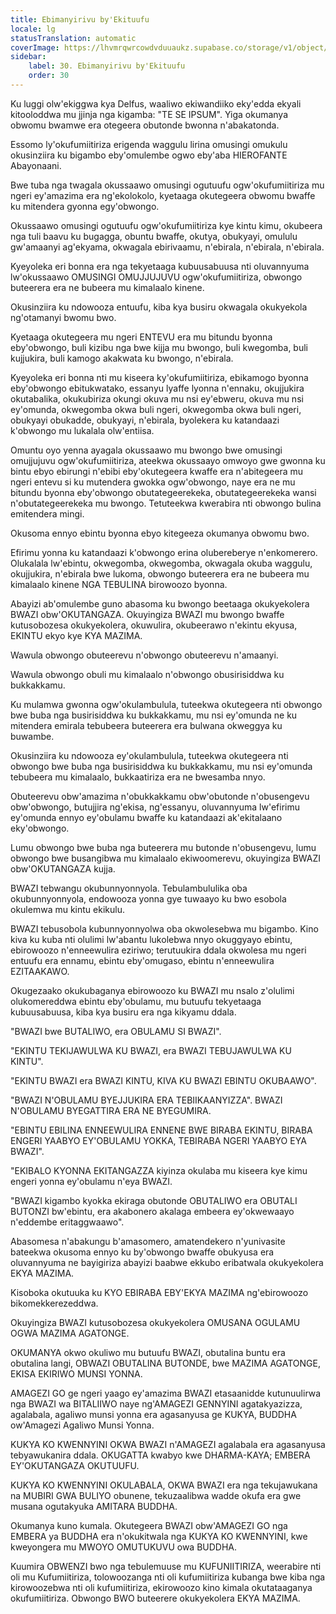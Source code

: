 ```yaml
---
title: Ebimanyirivu by'Ekituufu
locale: lg
statusTranslation: automatic
coverImage: https://lhvmrqwrcowdvduuaukz.supabase.co/storage/v1/object/public/strapi-uploads/small_cover-educacion-fundamental.webp-2d51a7828a2b1309555be27f7e2a61a0.webp
sidebar:
    label: 30. Ebimanyirivu by'Ekituufu
    order: 30
---
```

Ku luggi olw'ekiggwa kya Delfus, waaliwo ekiwandiiko eky'edda ekyali kitooloddwa mu jjinja nga kigamba: "TE SE IPSUM". Yiga okumanya obwomu bwamwe era otegeera obutonde bwonna n'abakatonda.

Essomo ly'okufumiitiriza erigenda waggulu lirina omusingi omukulu okusinziira ku bigambo eby'omulembe ogwo eby'aba HIEROFANTE Abayonaani.

Bwe tuba nga twagala okussaawo omusingi ogutuufu ogw'okufumiitiriza mu ngeri ey'amazima era ng'ekolokolo, kyetaaga okutegeera obwomu bwaffe ku mitendera gyonna egy'obwongo.

Okussaawo omusingi ogutuufu ogw'okufumiitiriza kye kintu kimu, okubeera nga tuli baavu ku bugagga, obuntu bwaffe, okutya, obukyayi, omululu gw'amaanyi ag'ekyama, okwagala ebirivaamu, n'ebirala, n'ebirala, n'ebirala.

Kyeyoleka eri bonna era nga tekyetaaga kubuusabuusa nti oluvannyuma lw'okussaawo OMUSINGI OMUJJUJUVU ogw'okufumiitiriza, obwongo buteerera era ne bubeera mu kimalaalo kinene.

Okusinziira ku ndowooza entuufu, kiba kya busiru okwagala okukyekola ng'otamanyi bwomu bwo.

Kyetaaga okutegeera mu ngeri ENTEVU era mu bitundu byonna eby'obwongo, buli kizibu nga bwe kijja mu bwongo, buli kwegomba, buli kujjukira, buli kamogo akakwata ku bwongo, n'ebirala.

Kyeyoleka eri bonna nti mu kiseera ky'okufumiitiriza, ebikamogo byonna eby'obwongo ebitukwatako, essanyu lyaffe lyonna n'ennaku, okujjukira okutabalika, okukubiriza okungi okuva mu nsi ey'ebweru, okuva mu nsi ey'omunda, okwegomba okwa buli ngeri, okwegomba okwa buli ngeri, obukyayi obukadde, obukyayi, n'ebirala, byolekera ku katandaazi k'obwongo mu lukalala olw'entiisa.

Omuntu oyo yenna ayagala okussaawo mu bwongo bwe omusingi omujjujuvu ogw'okufumiitiriza, ateekwa okussaayo omwoyo gwe gwonna ku bintu ebyo ebirungi n'ebibi eby'okutegeera kwaffe era n'abitegeera mu ngeri entevu si ku mutendera gwokka ogw'obwongo, naye era ne mu bitundu byonna eby'obwongo obutategeerekeka, obutategeerekeka wansi n'obutategeerekeka mu bwongo. Tetuteekwa kwerabira nti obwongo bulina emitendera mingi.

Okusoma ennyo ebintu byonna ebyo kitegeeza okumanya obwomu bwo.

Efirimu yonna ku katandaazi k'obwongo erina olubereberye n'enkomerero. Olukalala lw'ebintu, okwegomba, okwegomba, okwagala okuba waggulu, okujjukira, n'ebirala bwe lukoma, obwongo buteerera era ne bubeera mu kimalaalo kinene NGA TEBULINA birowoozo byonna.

Abayizi ab'omulembe guno abasoma ku bwongo beetaaga okukyekolera BWAZI obw'OKUTANGAZA. Okuyingiza BWAZI mu bwongo bwaffe kutusobozesa okukyekolera, okuwulira, okubeerawo n'ekintu ekyusa, EKINTU ekyo kye KYA MAZIMA.

Wawula obwongo obuteerevu n'obwongo obuteerevu n'amaanyi.

Wawula obwongo obuli mu kimalaalo n'obwongo obusirisiddwa ku bukkakkamu.

Ku mulamwa gwonna ogw'okulambulula, tuteekwa okutegeera nti obwongo bwe buba nga busirisiddwa ku bukkakkamu, mu nsi ey'omunda ne ku mitendera emirala tebubeera buteerera era bulwana okweggya ku buwambe.

Okusinziira ku ndowooza ey'okulambulula, tuteekwa okutegeera nti obwongo bwe buba nga busirisiddwa ku bukkakkamu, mu nsi ey'omunda tebubeera mu kimalaalo, bukkaatiriza era ne bwesamba nnyo.

Obuteerevu obw'amazima n'obukkakkamu obw'obutonde n'obusengevu obw'obwongo, butujjira ng'ekisa, ng'essanyu, oluvannyuma lw'efirimu ey'omunda ennyo ey'obulamu bwaffe ku katandaazi ak'ekitalaano eky'obwongo.

Lumu obwongo bwe buba nga buteerera mu butonde n'obusengevu, lumu obwongo bwe busangibwa mu kimalaalo ekiwoomerevu, okuyingiza BWAZI obw'OKUTANGAZA kujja.

BWAZI tebwangu okubunnyonnyola. Tebulambululika oba okubunnyonnyola, endowooza yonna gye tuwaayo ku bwo esobola okulemwa mu kintu ekikulu.

BWAZI tebusobola kubunnyonnyolwa oba okwolesebwa mu bigambo. Kino kiva ku kuba nti olulimi lw'abantu lukolebwa nnyo okuggyayo ebintu, ebirowoozo n'enneewulira eziriwo; terutuukira ddala okwolesa mu ngeri entuufu era ennamu, ebintu eby'omugaso, ebintu n'enneewulira EZITAAKAWO.

Okugezaako okukubaganya ebirowoozo ku BWAZI mu nsalo z'olulimi olukomereddwa ebintu eby'obulamu, mu butuufu tekyetaaga kubuusabuusa, kiba kya busiru era nga kikyamu ddala.

"BWAZI bwe BUTALIWO, era OBULAMU SI BWAZI".

"EKINTU TEKIJAWULWA KU BWAZI, era BWAZI TEBUJAWULWA KU KINTU".

"EKINTU BWAZI era BWAZI KINTU, KIVA KU BWAZI EBINTU OKUBAAWO".

"BWAZI N'OBULAMU BYEJJUKIRA ERA TEBIIKAANYIZZA". BWAZI N'OBULAMU BYEGATTIRA ERA NE BYEGUMIRA.

"EBINTU EBILINA ENNEEWULIRA ENNENE BWE BIRABA EKINTU, BIRABA ENGERI YAABYO EY'OBULAMU YOKKA, TEBIRABA NGERI YAABYO EYA BWAZI".

"EKIBALO KYONNA EKITANGAZZA kiyinza okulaba mu kiseera kye kimu engeri yonna ey'obulamu n'eya BWAZI.

"BWAZI kigambo kyokka ekiraga obutonde OBUTALIWO era OBUTALI BUTONZI bw'ebintu, era akabonero akalaga embeera ey'okwewaayo n'eddembe eritaggwaawo".

Abasomesa n'abakungu b'amasomero, amatendekero n'yunivasite bateekwa okusoma ennyo ku by'obwongo bwaffe obukyusa era oluvannyuma ne bayigiriza abayizi baabwe ekkubo eribatwala okukyekolera EKYA MAZIMA.

Kisoboka okutuuka ku KYO EBIRABA EBY'EKYA MAZIMA ng'ebirowoozo bikomekkerezeddwa.

Okuyingiza BWAZI kutusobozesa okukyekolera OMUSANA OGULAMU OGWA MAZIMA AGATONGE.

OKUMANYA okwo okuliwo mu butuufu BWAZI, obutalina buntu era obutalina langi, OBWAZI OBUTALINA BUTONDE, bwe MAZIMA AGATONGE, EKISA EKIRIWO MUNSI YONNA.

AMAGEZI GO ge ngeri yaago ey'amazima BWAZI etasaanidde kutunuulirwa nga BWAZI wa BITALIIWO naye ng'AMAGEZI GENNYINI agatakyazizza, agalabala, agaliwo munsi yonna era agasanyusa ge KUKYA, BUDDHA ow'Amagezi Agaliwo Munsi Yonna.

KUKYA KO KWENNYINI OKWA BWAZI n'AMAGEZI agalabala era agasanyusa tebyawukanira ddala. OKUGATTA kwabyo kwe DHARMA-KAYA; EMBERA EY'OKUTANGAZA OKUTUUFU.

KUKYA KO KWENNYINI OKULABALA, OKWA BWAZI era nga tekujawukana na MUBIRI GWA BULIYO obunene, tekuzaalibwa wadde okufa era gwe musana ogutakyuka AMITARA BUDDHA.

Okumanya kuno kumala. Okutegeera BWAZI obw'AMAGEZI GO nga EMBERA ya BUDDHA era n'okukitwala nga KUKYA KO KWENNYINI, kwe kweyongera mu MWOYO OMUTUKUVU owa BUDDHA.

Kuumira OBWENZI bwo nga tebulemuuse mu KUFUNIITIRIZA, weerabire nti oli mu Kufumiitiriza, tolowoozanga nti oli kufumiitiriza kubanga bwe kiba nga kirowoozebwa nti oli kufumiitiriza, ekirowoozo kino kimala okutataaganya okufumiitiriza. Obwongo BWO buteerere okukyekolera EKYA MAZIMA.

